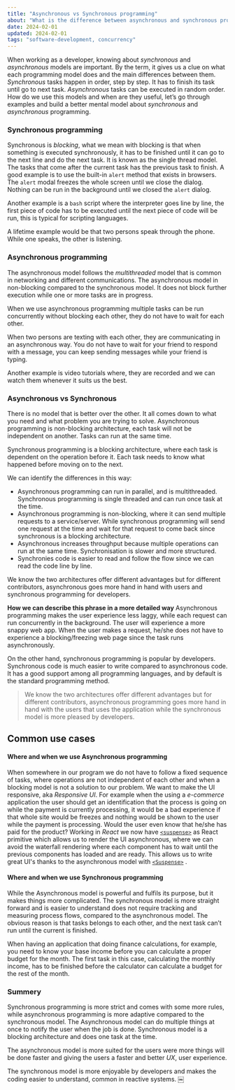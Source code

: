 ```yaml
---
title: "Asynchronous vs Synchronous programming"
about: "What is the difference between asynchronous and synchronous programming? When to use asynchronous and synchronous programming?"
date: 2024-02-01
updated: 2024-02-01
tags: "software-development, concurrency"
---
```


When working as a developer, knowing about _synchronous_ and _asynchronous_ models are important.
By the term, it gives us a clue on what each programming model does and the main differences between them.
_Synchronous_ tasks happen in order, step by step. It has to finish its task until go to next task.
_Asynchronous_ tasks can be executed in random order.
How do we use this models and when are they useful, let’s go through examples and build a better mental model about _synchronous_ and _asynchronous_ programming.

### Synchronous programming

Synchronous is _blocking_, what we mean with blocking is that
when something is executed synchronously, it has to be finished until it can go to the next line and do the next task.
It is known as the single thread model.
The tasks that come after the current task has the previous task to finish.
A good example is to use the built-in `alert` method that exists in browsers.
The `alert` modal freezes the whole screen until we close the dialog. Nothing can be run in the background until we closed the `alert` dialog.

Another example is a `bash` script where the interpreter goes line by line, the first piece of code has to be executed until the next piece of code will be run, this is typical for scripting languages.

A lifetime example would be that two persons speak through the phone.
While one speaks, the other is listening.

### Asynchronous programming

The asynchronous model follows the _multithreaded_ model that is common in networking and different communications.
The asynchronous model in non-blocking compared to the synchronous model.
It does not block further execution while one or more tasks are in progress.

When we use asynchronous programming multiple tasks can be run concurrently without blocking each other, they do not have to wait for each other.

When two persons are texting with each other, they are communicating in an asynchronous way.
You do not have to wait for your friend to respond with a message, you can keep sending messages while your friend is typing.

Another example is video tutorials where, they are recorded and we can watch them whenever it suits us the best.

### Asynchronous vs Synchronous

There is no model that is better over the other.
It all comes down to what you need and what problem you are trying to solve.
Asynchronous programming is non-blocking architecture, each task will not be independent on another. Tasks can run at the same time.

Synchronous programming is a blocking architecture, where each task is dependent on the operation before it.
Each task needs to know what happened before moving on to the next.

We can identify the differences in this way:

- Asynchronous programming can run in parallel, and is multithreaded. Synchronous programming is single threaded and can run once task at the time.
- Asynchronous programming is non-blocking, where it can send multiple requests to a service/server. While synchronous programming will send one request at the time and wait for that request to come back since synchronous is a blocking architecture.
- Asynchronous increases throughput because multiple operations can run at the same time. Synchronisation is slower and more structured.
- Synchronies code is easier to read and follow the flow since we can read the code line by line.

We know the two architectures offer different advantages but for different contributors, asynchronous goes more hand in hand with users and synchronous programming for developers.

**How we can describe this phrase in a more detailed way**
Asynchronous programming makes the user experience less laggy, while each request can run concurrently in the background.
The user will experience a more snappy web app.
When the user makes a request, he/she does not have to experience a blocking/freezing web page since the task runs asynchronously.

On the other hand, synchronous programming is popular by developers.
Synchronous code is much easier to write compared to asynchronous code. It has a good support among all programming languages, and by default is the standard programming method.

> We know the two architectures offer different advantages but for different contributors, asynchronous programming goes more hand in hand with the users that uses the application while the synchronous model is more pleased by developers.

## Common use cases

#### Where and when we use Asynchronous programming

When somewhere in our program we do not have to follow a fixed sequence of tasks, where operations are not independent of each other and when a blocking model is not a solution to our problem.
We want to make the UI responsive, aka _Responsive UI_.
For example when the using a _e-commerce_ application the user should get an identification that the process is going on while the payment is currently processing, it would be a bad experience if that whole site would be freezes and nothing would be shown to the user while the payment is processing.
Would the user even know that he/she has paid for the product?
Working in _React_ we now have [`<suspense>`](https://react.dev/reference/react/Suspense) as React primitive which allows us to render the UI asynchronous, where we can avoid the waterfall rendering where each component has to wait until the previous components has loaded and are ready.
This allows us to write great UI's thanks to the asynchronous model with [`<Suspense>`](https://react.dev/reference/react/Suspense) .

#### Where and when we use Synchronous programming

While the Asynchronous model is powerful and fulfils its purpose, but it makes things more complicated.
The synchronous model is more straight forward and is easier to understand does not require tracking and measuring process flows, compared to the asynchronous model.
The obvious reason is that tasks belongs to each other, and the next task can’t run until the current is finished.

When having an application that doing finance calculations, for example, you need to know your base income before you can calculate a proper budget for the month.
The first task in this case, calculating the monthly income, has to be finished before the calculator can calculate a budget for the rest of the month.

### Summery

Synchronous programming is more strict and comes with some more rules, while asynchronous programming is more adaptive compared to the synchronous model.
The Asynchronous model can do multiple things at once to notify the user when the job is done.
Synchronous model is a blocking architecture and does one task at the time.

The asynchronous model is more suited for the users were more things will be done faster and giving the users a faster and better _UX_, user experience.

The synchronous model is more enjoyable by developers and makes the coding easier to understand, common in reactive systems.
￼
